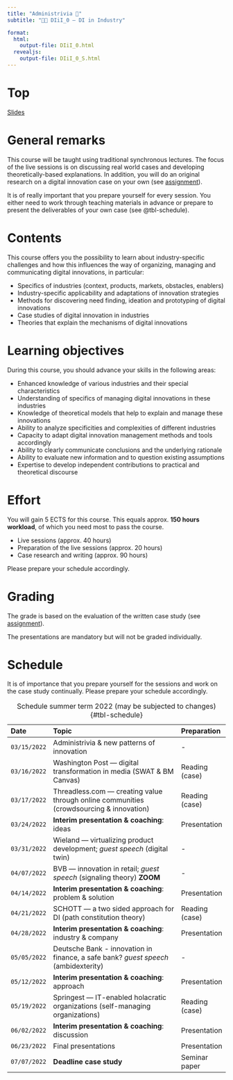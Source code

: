```yaml
---
title: "Administrivia 🧐"  
subtitle: "🧑‍🔬 DIiI_0 — DI in Industry"

format: 
  html:
    output-file: DIiI_0.html
  revealjs:
    output-file: DIiI_0_S.html 
---
```


# Top{visibility="hidden" .slide-link-hidden .unlisted}
[Slides](DIiI_0_S.html)

# General remarks

This course will be taught using traditional synchronous lectures. The focus of the live sessions is on discussing real world cases and developing theoretically-based explanations. In addition, you will do an original research on a digital innovation case on your own (see [assignment](assignment.html)).

It is of really important that you prepare yourself for every session. You either need to work through teaching materials in advance or prepare to present the deliverables of your own case (see @tbl-schedule).

# Contents

This course offers you the possibility to learn about industry-specific challenges and how this influences the way of organizing, managing and communicating digital innovations, in particular:

:::{.incremental}
- Specifics of industries (context, products, markets, obstacles, enablers)
- Industry-specific applicability and adaptations of innovation strategies
- Methods for discovering need finding, ideation and prototyping of digital innovations
- Case studies of digital innovation in industries
- Theories that explain the mechanisms of digital innovations
:::

# Learning objectives

During this course, you should advance your skills in the following areas:

::: {.incremental}
- Enhanced knowledge of various industries and their special characteristics 
- Understanding of specifics of managing digital innovations in these industries 
- Knowledge of theoretical models that help to explain and manage these innovations
- Ability to analyze specificities and complexities of different industries 
- Capacity to adapt digital innovation management methods and tools accordingly
- Ability to clearly communicate conclusions and the underlying rationale
- Ability to evaluate new information and to question existing assumptions
- Expertise to develop independent contributions to practical and theoretical discourse
:::

# Effort

You will gain 5 ECTS for this course. This equals approx. __150 hours workload__, of which you need most to pass the course.

::: {.incremental}
-	Live sessions (approx. 40 hours)
-	Preparation of the live sessions (approx. 20 hours)
-	Case research and writing (approx. 90 hours)
:::

::: {.fragment}
Please prepare your schedule accordingly.
:::

# Grading

The grade is based on the evaluation of the written case study (see [assignment](assignment.html)).

The presentations are mandatory but will not be graded individually.

# Schedule {.scrollable .smaller}

::: {.notes}
It is of importance that you prepare yourself for the sessions and work on the case study continually. Please prepare your schedule accordingly.
:::

::: {.column-page}

|Date        |Topic                                                                                   |Preparation      |
|:-----------|:---------------------------------------------------------------------------------------|:----------------|
|`03/15/2022`|Administrivia & new patterns of innovation                                              |-
|`03/16/2022`|Washington Post — digital transformation in media (SWAT & BM Canvas)                    |Reading (case)
|`03/17/2022`|Threadless.com — creating value through online communities (crowdsourcing & innovation) |Reading (case)
|`03/24/2022`|__Interim presentation & coaching__: ideas                                              |Presentation
|`03/31/2022`|Wieland — virtualizing product development; *guest speech* (digital twin)               |-
|`04/07/2022`|BVB — innovation in retail; *guest speech* (signaling theory) __ZOOM__                  |-
|`04/14/2022`|__Interim presentation & coaching__: problem & solution                                 |Presentation
|`04/21/2022`|SCHOTT — a two sided approach for DI (path constitution theory)                         |Reading (case)
|`04/28/2022`|__Interim presentation & coaching__: industry & company                                 |Presentation
|`05/05/2022`|Deutsche Bank - innovation in finance, a safe bank? *guest speech* (ambidexterity)      |-
|`05/12/2022`|__Interim presentation & coaching__: approach                                           |Presentation
|`05/19/2022`|Springest —  IT-enabled holacratic organizations (self-managing organizations)          |Reading (case)
|`06/02/2022`|__Interim presentation & coaching__: discussion                                         |Presentation
|`06/23/2022`|Final presentations                                                                     |Presentation
|`07/07/2022`|__Deadline case study__                                                                 |Seminar paper

: Schedule summer term 2022 (may be subjected to changes) {#tbl-schedule}

:::